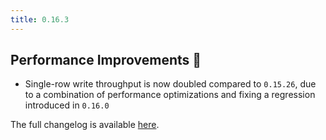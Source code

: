 ```yaml
---
title: 0.16.3
---
```


## Performance Improvements 🚀

- Single-row write throughput is now doubled compared to `0.15.26`, due to a combination of
  performance optimizations and fixing a regression introduced in `0.16.0`

The full changelog is available [here](https://github.com/paradedb/paradedb/releases/tag/v0.16.3).
